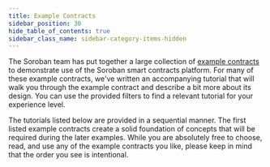 ```yaml
---
title: Example Contracts
sidebar_position: 30
hide_table_of_contents: true
sidebar_class_name: sidebar-category-items-hidden
---
```



The Soroban team has put together a large collection of [example contracts] to demonstrate use of the Soroban smart contracts platform. For many of these example contracts, we've written an accompanying tutorial that will walk you through the example contract and describe a bit more about its design. You can use the provided filters to find a relevant tutorial for your experience level.

The tutorials listed below are provided in a sequential manner. The first listed example contracts create a solid foundation of concepts that will be required during the later examples. While you are absolutely free to choose, read, and use any of the example contracts you like, please keep in mind that the order you see is intentional.

<DocCardList />

[example contracts]: https://github.com/stellar/soroban-examples
